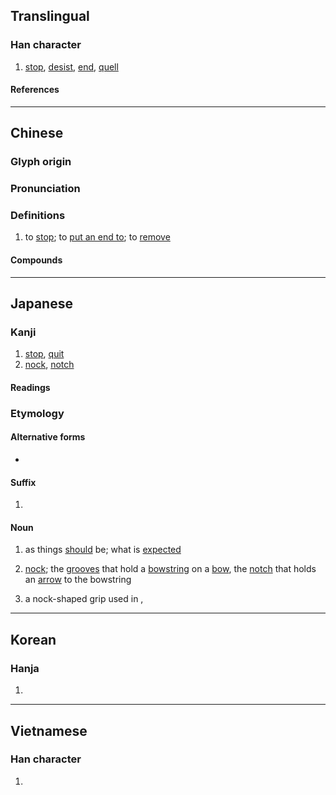 {{character info}}
==Translingual==

===Han character===
{{Han char|rn=57|rad=弓|as=06|sn=9|four=11240|canj=NSJ|ids=⿰弓耳}}

# [[stop]], [[desist]], [[end]], [[quell]]

====References====
{{Han ref|kx=0358.070|dkj=09768|hdz=20995.030|uh=5F2D}}

----

==Chinese==
{{zh-forms}}

===Glyph origin===
{{Han etym}}

===Pronunciation===
{{zh-pron
|m=mǐ
|c=mai5,mei5
|h=
|mn=bí
|w=
|mc=y
|oc=y
|ma=y
|ma2=
|cat=v
}}

===Definitions===
{{zh-hanzi}}

# to [[stop]]; to [[put an end to]]; to [[remove]]

====Compounds====
{{zh-der|弭兵|弭患|弭棹|弭耳|弭亂|弭兵之會|弭平|弭謗|弭節|弭盜安民|弭患無形|弭從|弭節徘徊|消弭}}

----

==Japanese==

===Kanji===
{{ja-kanji|grade=|rs=弓06}}

# [[stop]], [[quit]]
# [[nock]], [[notch]]

====Readings====
{{ja-readings
|on=び, み
|kun=やはず-, はず-
}}

===Etymology===
{{ja-kanjitab|はず|yomi=k}}
{{rfe|ja}}

====Alternative forms====
* {{ja-l|筈}}

====Suffix====
{{ja-pos|suffix|はず}}

# {{alternative spelling of|ja|はず}}

====Noun====
{{ja-noun|はず}}

# as things [[should]] be; what is [[expect]]ed
#: {{ja-usex-inline|その'''弭'''が神%霊のより所|その '''はず''' が しん%れい の よりどころ|that is as the gods allow}}
# [[nock]]; the [[groove]]s that hold a [[bowstring]] on a [[bow]], the [[notch]] that holds an [[arrow]] to the bowstring
# {{lb|ja|sumo|sort=はず}} a nock-shaped grip used in {{ja-r|はず押し|はず おし}}, {{alternative form of|ja|筈|nocap=1}}

----

==Korean==

===Hanja===
{{ko-hanja|미}}

# {{rfdef|ko|sort=弓06}}

----

==Vietnamese==

===Han character===
{{vi-readings|rs=弓06|reading=[[nhẹ]], [[nhĩ]], [[nhị]]}}

# {{rfdef|vi|sort=弓06}}